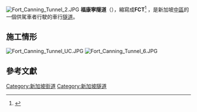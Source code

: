 {{expand|time=2015-12-16T15:49:34+00:00}}
{{refimprove|time=2015-12-16T15:49:34+00:00}}
[[File:Fort_Canning_Tunnel_2.JPG|thumb]]
'''福康寧隧道'''（{{lang-en|Fort Canning Tunnel}}），縮寫成'''FCT'''<ref name="worldroads">{{Cite web|url = http://www.worldroads2006.com/technical.htm|title = World Roads Conference 2006 Technical Tours|accessdate = 2006-11-25|year = 2005|work = [[World_Roads_Conference|World Roads Conference]] 2006|publisher = [[陆路交通管理局|Land Transport Authority]] & [[Association_of_Consulting_Engineers_Singapore|Association of Consulting Engineers Singapore]]}}</ref> ，是新加坡[[中區_(新加坡)|中區]]的一個供駕車者行駛的車行[[隧道|隧道]]。

== 施工情形 ==
[[File:Fort_Canning_Tunnel_UC.JPG|thumb]]
[[File:Fort_Canning_Tunnel_6.JPG|thumb]]

== 參考文獻 ==
{{Reflist}}
[[Category:新加坡街道|Category:新加坡街道]]
[[Category:新加坡隧道|Category:新加坡隧道]]